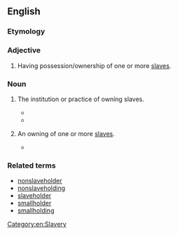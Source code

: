 ==English==

===Etymology===
{{compound|en|slave|holding}}

===Adjective===
{{en-adj|-}}

# Having possession/ownership of one or more [[slave]]s.

===Noun===
{{en-noun|~}}

# {{lb|en|uncountable}} The institution or practice of owning slaves.
#* {{quote-book|lang=en| title=Understanding history| url=https://books.google.com/books?isbn=0776603558| author=Jonathan Gorman| year=1992| passage=The '''slaveholding''' way of life continued until 1865, when the Thirteenth Amendment to the U.S. Constitution was passed following the end of the Civil War between the Northern and the Southern states}}
#* {{quote-book|lang=en| title=Gender, Race and Family in Nineteenth Century America| url=https://books.google.com/books?isbn=0230300707| author=Rebecca Fraser| year=2013| passage=Defenders of Southern slavery employed religious rhetoric to justify the system, selecting biblical passages that appeared to condone the practice of '''slaveholding''' and the relation between master and slave.}}
# {{lb|en|countable}} An owning of one or more [[slave]]s.
#* {{quote-book|lang=en|passage=On the other hand, the Mountain South also contained some Lower South counties, thereby permitting internal comparisons between differently sized '''slaveholdings''', between crop specializations, and between agricultural and nonagricultural producers.| author=Wilma P. Dunaway| title=Slavery in the American Mountain South| chapter=Introduction| page=6| year=2003}}

===Related terms===
* [[nonslaveholder]]
* [[nonslaveholding]]
* [[slaveholder]]
* [[smallholder]]
* [[smallholding]]

[[Category:en:Slavery]]